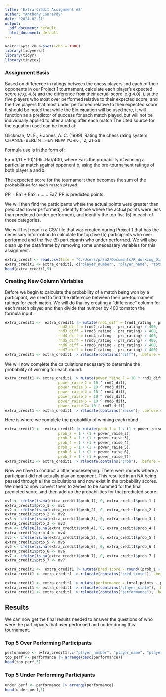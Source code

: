 ```yaml
---
title: 'Extra Credit Assignment #2'
author: "Anthony Conrardy"
date: "2024-02-17"
output:
  pdf_document: default
  html_document: default
---
```


```r
knitr::opts_chunk$set(echo = TRUE)
library(tidyverse)
library(tidyr)
library(tinytex)
```

### Assignment Basis

Based on difference in ratings between the chess players and each of their opponents in our Project 1 tournament, calculate each player’s expected score (e.g. 4.3) and the difference from their actual score (e.g 4.0).  List the five players who most over performed relative to their expected score, and the five players that most under performed relative to their expected score.  It should be noted that while the Elo equation will be used here, it will function as a predictor of success for each match played, but will not be individually applied to alter a rating after each match  The cited source for the equation used can be found at:

Glickman, M. E., & Jones, A. C. (1999). Rating the chess rating system. CHANCE-BERLIN THEN NEW YORK-, 12, 21-28

Formula use is in the form of:

Ea =  1/(1 + 10)^(Rb−Ra)/400, where Ea is the probability of winning a particular match against opponent b, using the pre-tournament ratings of both player a and b.

The expected score for the tournament then becomes the sum of the probabilities for each match played.

PP = Ea1 + Ea2 + ...... Ea7, PP is predicted points.

We will then find the participants where the actual points were greater than predicted (over performed), identify those where the actual points were less than predicted (under performed), and identify the top five (5) in each of those categories. 

We will first read in a CSV file that was created during Project 1 that has the necessary information to calculate the top five (5) participants who over performed and the five (5) participants who under performed.  We will also clean up the data frame by removing some unnecessary variables for this assignment.

```r
extra_credit <- read.csv(file = "C:/Users/para2/Documents/R_Working_Directory/pittsburgh+bridges/Project 1/extra_credit.csv")
extra_credit1 <- extra_credit[, c("player_number", "player_name", "total_points", "player_state", "pre_rating", "rnd1_rating", "rnd2_rating", "rnd3_rating", "rnd4_rating", "rnd5_rating", "rnd6_rating", "rnd7_rating")]
head(extra_credit1,5)
```

### Creating New Column Variables

Before we begin to calculate the probability of a match being won by a participant, we need to find the difference between their pre-tournament ratings for each match.  We will do that by creating a "difference" column for each match played and then divide that number by 400 to match the formula input.

```r
extra_credit1 <-  extra_credit1 |> mutate(rnd1_diff = (rnd1_rating - pre_rating) / 400,
                        rnd2_diff = (rnd2_rating - pre_rating) / 400,
                        rnd3_diff = (rnd3_rating - pre_rating) / 400,
                        rnd4_diff = (rnd4_rating - pre_rating) / 400,
                        rnd5_diff = (rnd5_rating - pre_rating) / 400,
                        rnd6_diff = (rnd6_rating - pre_rating) / 400,
                        rnd7_diff = (rnd7_rating - pre_rating) / 400)
extra_credit1 <- extra_credit1 |> relocate(contains("diff"), .before = pre_rating)
```

We will now complete the calculations necessary to determine the probability of winning for each round.
```r
extra_credit1 <- extra_credit1 |> mutate(power_raise_1 = 10 ^ rnd1_diff,
                        power_raise_2 = 10 ^ rnd2_diff,
                        power_raise_3 = 10 ^ rnd3_diff,
                        power_raise_4 = 10 ^ rnd4_diff,
                        power_raise_5 = 10 ^ rnd5_diff,
                        power_raise_6 = 10 ^ rnd6_diff,
                        power_raise_7= 10 ^ rnd7_diff)
extra_credit1 <- extra_credit1 |> relocate(contains("raise"), .before = rnd1_diff)
```
Here is where we complete the probability of winning each round.
```r
extra_credit1 <-  extra_credit1 |> mutate(prob_1 = 1 / (1 + power_raise_1),
                        prob_2 = 1 / (1 + power_raise_2),
                        prob_3 = 1 / (1 + power_raise_3),
                        prob_4 = 1 / (1 + power_raise_4),
                        prob_5 = 1 / (1 + power_raise_5),
                        prob_6 = 1 / (1 + power_raise_6),
                        prob_7 = 1 / (1 + power_raise_7))
extra_credit1 <- extra_credit1 |> relocate(contains("prob"), .before = power_raise_1)
```

Now we have to conduct a little housekeeping.  There were rounds where a participant did not actually play an opponent.  This resulted in an NA being passed through all the calculations and now exist in the probability scores.  We need to now convert them to zeroes to be summed for the final predicted score, and then add up the probabilities for that predicted score.
```r
mv1 <- ifelse(is.na(extra_credit1$prob_1), 0, extra_credit1$prob_1 )
extra_credit1$prob_1 <- mv1
mv2 <- ifelse(is.na(extra_credit1$prob_2), 0, extra_credit1$prob_2 )
extra_credit1$prob_2 <- mv2
mv3 <- ifelse(is.na(extra_credit1$prob_3), 0, extra_credit1$prob_3 )
extra_credit1$prob_3 <- mv3
mv4 <- ifelse(is.na(extra_credit1$prob_4), 0, extra_credit1$prob_4 )
extra_credit1$prob_4 <- mv4
mv5 <- ifelse(is.na(extra_credit1$prob_5), 0, extra_credit1$prob_5 )
extra_credit1$prob_5 <- mv5
mv6 <- ifelse(is.na(extra_credit1$prob_6), 0, extra_credit1$prob_6 )
extra_credit1$prob_6 <- mv6
mv7 <- ifelse(is.na(extra_credit1$prob_7), 0, extra_credit1$prob_7 )
extra_credit1$prob_7 <- mv7

extra_credit1 <-  extra_credit1 |> mutate(pred_score = round((prob_1 + prob_2 + prob_3 + prob_4 + prob_5 + prob_6 + prob_7), digits=2))
extra_credit1 <- extra_credit1 |> relocate(contains("pred_score"), .before = prob_1)

extra_credit1 <- extra_credit1 |> mutate(performance = total_points - pred_score)
extra_credit1 <- extra_credit1 |> relocate(contains("player_state"), .before = total_points)
extra_credit1 <- extra_credit1 |> relocate(contains("performance"), .before = prob_1)
```

## Results

We can now get the final results needed to answer the questions of who were the participants that over performed and under during this tournament.

### Top 5 Over Performing Participants
```r
performance <- extra_credit1[,c("player_number", "player_name", "player_state", "performance", "pred_score", "total_points")]
top_perf <- performance |> arrange(desc(performance))
head(top_perf,5)
```

### Top 5 Under Performing Participants
```r
under_perf <- performance |> arrange(performance)
head(under_perf,5)
```


